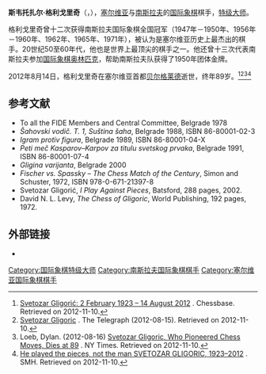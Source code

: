 {{Infobox chess player
|name = 斯韦托扎尔·格利戈里奇
|image = Svetozar Gligorić 1966.jpg
|caption = 摄于1966年
|birthname = Svetozar Gligorić
|country = {{SRB}}
|birth_date = {{Birth date|df=y|1923|2|2}}
|birth_place = {{YUG-1918}}[[贝尔格莱德|贝尔格莱德]]
|death_date  = {{death date and age|df=yes|2012|08|14|1923|2|2}}
|death_place = {{SRB}}[[贝尔格莱德|贝尔格莱德]]
|title = [[国际象棋特级大师|特级大师]]
|worldchampion = 
|womensworldchampion = 
|rating = 
|peakrating = 2600（1971年7月）
|FideID = 900400
}}
'''斯韦托扎尔·格利戈里奇'''（{{lang-sr|Светозар Глигорић}}，{{bd|1923年|2月2日|2012年|8月14日}}），[[塞尔维亚|塞尔维亚]]与[[南斯拉夫|南斯拉夫]]的[[国际象棋|国际象棋]]棋手，[[国际象棋特级大师|特级大师]]。

格利戈里奇曾十二次获得南斯拉夫国际象棋全国冠军（1947年－1950年、1956年－1960年、1962年、1965年、1971年），被认为是塞尔维亚历史上最杰出的棋手。20世纪50至60年代，他也是世界上最顶尖的棋手之一。他还曾十三次代表南斯拉夫参加[[国际象棋奥林匹克|国际象棋奥林匹克]]，帮助南斯拉夫队获得了1950年团体金牌。

2012年8月14日，格利戈里奇在塞尔维亚首都[[贝尔格莱德|贝尔格莱德]]逝世，终年89岁。<ref name="Chessbase">[http://www.chessbase.com/newsdetail.asp?newsid=8411 Svetozar Gligorić: 2 February 1923 – 14 August 2012] {{Wayback|url=http://www.chessbase.com/newsdetail.asp?newsid=8411 |date=20121109095402 }}. Chessbase. Retrieved on 2012-11-10.</ref><ref name="Telegraph">[http://www.telegraph.co.uk/news/obituaries/9478281/Svetozar-Gligoric.html Svetozar Gligoric] {{Wayback|url=http://www.telegraph.co.uk/news/obituaries/9478281/Svetozar-Gligoric.html |date=20151223113004 }}. The Telegraph (2012-08-15). Retrieved on 2012-11-10.</ref><ref>Loeb, Dylan. (2012-08-16) [http://www.nytimes.com/2012/08/17/world/europe/svetozar-gligoric-chess-innovator-dies-at-89.html Svetozar Gligoric, Who Pioneered Chess Moves, Dies at 89] {{Wayback|url=http://www.nytimes.com/2012/08/17/world/europe/svetozar-gligoric-chess-innovator-dies-at-89.html |date=20151105200253 }}. NY Times. Retrieved on 2012-11-10.</ref><ref>[http://www.smh.com.au/national/obituaries/he-played-the-pieces-not-the-man-20120817-24dcb.html He played the pieces, not the man SVETOZAR GLIGORIC, 1923–2012] {{Wayback|url=http://www.smh.com.au/national/obituaries/he-played-the-pieces-not-the-man-20120817-24dcb.html |date=20130602233025 }}. SMH. Retrieved on 2012-11-10.</ref>

== 参考文献 ==
{{reflist}}
* To all the FIDE Members and Central Committee, Belgrade 1978
* ''Šahovski vodič. T. 1, Suština šaha'', Belgrade 1988, ISBN 86-80001-02-3
* ''Igram protiv figura'', Belgrade 1989, ISBN 86-80001-04-X
* ''Peti meč Kasparov–Karpov za titulu svetskog prvaka'', Belgrade 1991, ISBN 86-80001-07-4
* ''Gligina varijanta'', Belgrade 2000
* ''Fischer vs. Spassky – The Chess Match of the Century'', Simon and Schuster, 1972, ISBN 978-0-671-21397-8
* Svetozar Gligorić, ''I Play Against Pieces'', Batsford, 288 pages, 2002.
* David N. L. Levy, ''The Chess of Gligoric'', World Publishing, 192 pages, 1972.

== 外部链接 ==
* {{chessgames player|id=15349}}

{{chess-bio-stub}}
[[Category:国际象棋特级大师|Category:国际象棋特级大师]]
[[Category:南斯拉夫国际象棋棋手|Category:南斯拉夫国际象棋棋手]]
[[Category:塞尔维亚国际象棋棋手|Category:塞尔维亚国际象棋棋手]]